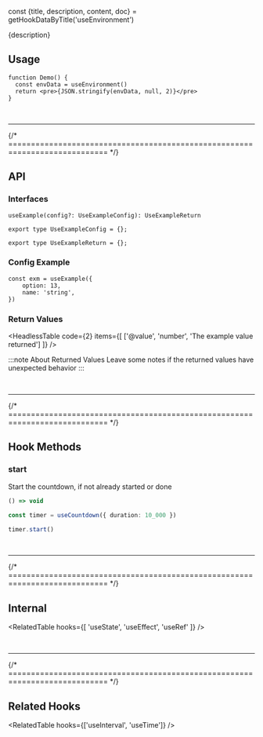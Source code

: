 const {title, description, content, doc} = getHookDataByTitle('useEnvironment')

<head>
  <title>{title}</title>
  <meta name="description" content={description} />
</head>

<MainText>
{description}
</MainText>



## Usage

<Tabs>

<TabItem value='1' label='Basic'>

```tsx live
function Demo() {
  const envData = useEnvironment()
  return <pre>{JSON.stringify(envData, null, 2)}</pre>
}
```

</TabItem>

</Tabs>


<br />
<hr />
{/* ============================================================================ */}



## API

### Interfaces

```tsx
useExample(config?: UseExampleConfig): UseExampleReturn

export type UseExampleConfig = {};

export type UseExampleReturn = {};
```

### Config Example

```tsx
const exm = useExample({
    option: 13,
    name: 'string',
})
```


### Return Values

<HeadlessTable code={2} items={[
    ['@value', 'number', 'The example value returned']
]} />

:::note About Returned Values
Leave some notes if the returned values have unexpected behavior
:::















<br />
<hr />
{/* ============================================================================ */}

## Hook Methods

<Card>

### start
Start the countdown, if not already started or done

```ts
() => void 
```
```ts
const timer = useCountdown({ duration: 10_000 })

timer.start()
```
</Card>


















<br />
<hr />
{/* ============================================================================ */}

## Internal

<small>

</small>

<RelatedTable hooks={[
    'useState',
    'useEffect',
    'useRef'
]} />








<br />
<hr />
{/* ============================================================================ */}

## Related Hooks

<RelatedTable hooks={['useInterval', 'useTime']} />
